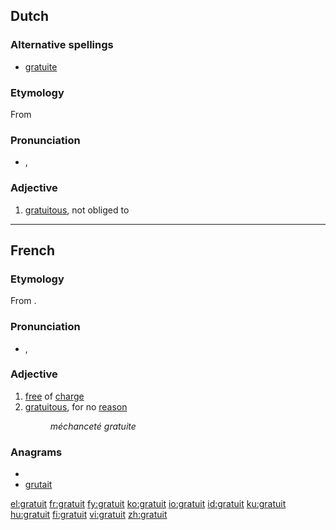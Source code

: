 ==Dutch==

===Alternative spellings===
* [[gratuite]]

===Etymology===
From {{etyl|fr|nl}} {{term|gratuit|lang=fr}}

===Pronunciation===
* {{IPA|/gʁatwi/|lang=nl}}, {{SAMPA|/gRatwi/|lang=nl}}

===Adjective===
{{infl|nl|adjective}}

# [[gratuitous]], not obliged to

----

==French==

===Etymology===
From {{etyl|la|fr}} {{term|gratis|lang=la}}.

===Pronunciation===
* {{IPA|/gʁatwi/|lang=fr}}, {{SAMPA|/gRatwi/|lang=fr}}

===Adjective===
{{fr-adj}}

# [[free]] of [[charge]]
# [[gratuitous]], for no [[reason]]
#: ''méchanceté gratuite''

===Anagrams===
* {{alphagram|agirttu}}
* [[grutait#French|grutait]]

[[el:gratuit]]
[[fr:gratuit]]
[[fy:gratuit]]
[[ko:gratuit]]
[[io:gratuit]]
[[id:gratuit]]
[[ku:gratuit]]
[[hu:gratuit]]
[[fi:gratuit]]
[[vi:gratuit]]
[[zh:gratuit]]